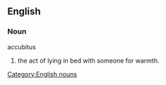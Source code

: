 ==English==

===Noun===
accubitus

# the act of lying in bed with someone for warmth.

[[Category:English nouns]]